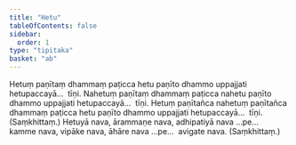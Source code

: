 ```yaml
---
title: "Hetu"
tableOfContents: false
sidebar:
  order: 1
type: "tipitaka"
basket: "ab"
---
```



<DynamicBreadcrumb />

<Division number="421">

<Paragraph number="912">
Hetuṃ paṇītaṃ dhammaṃ paṭicca hetu paṇīto dhammo uppajjati hetupaccayā…  tīṇi.
</Paragraph>

<Paragraph number="913">
Nahetuṃ paṇītaṃ dhammaṃ paṭicca nahetu paṇīto dhammo uppajjati hetupaccayā…  tīṇi.
</Paragraph>

<Paragraph number="914">
Hetuṃ paṇītañca nahetuṃ paṇītañca dhammaṃ paṭicca hetu paṇīto dhammo uppajjati hetupaccayā…  tīṇi. (Saṃkhittaṃ.)
</Paragraph>

</Division>
<Division number="422">

<Paragraph number="915">
Hetuyā nava, ārammaṇe nava, adhipatiyā nava …pe…  kamme nava, vipāke nava, āhāre nava …pe…  avigate nava. (Saṃkhittaṃ.)
</Paragraph>
</Division>